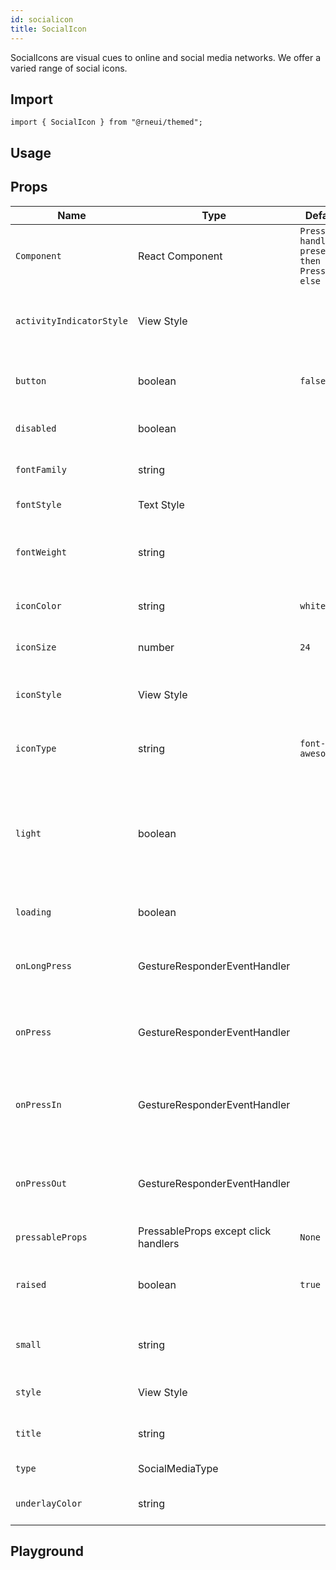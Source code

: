 ```yaml
---
id: socialicon
title: SocialIcon
---
```



<IconsStyle />

SocialIcons are visual cues to online and social media networks. We offer a varied range of social icons.

## Import

```tsx
import { SocialIcon } from "@rneui/themed";
```

## Usage

<Usage />

## Props

<div class='table-responsive'>

| Name                     | Type                                 | Default                                           | Description                                                                        |
| ------------------------ | ------------------------------------ | ------------------------------------------------- | ---------------------------------------------------------------------------------- |
| `Component`              | React Component                      | `Press handlers present then Pressable else View` | Type of button.                                                                    |
| `activityIndicatorStyle` | View Style                           |                                                   | Style to render when in loading state.                                             |
| `button`                 | boolean                              | `false`                                           | Creates button with a social icon.                                                 |
| `disabled`               | boolean                              |                                                   | Disables the button, if true.                                                      |
| `fontFamily`             | string                               |                                                   | Specify different font family.                                                     |
| `fontStyle`              | Text Style                           |                                                   | Specify text styling.                                                              |
| `fontWeight`             | string                               |                                                   | Specify font weight of title if set as a button with a title.                      |
| `iconColor`              | string                               | `white`                                           | Specify the color of the icon.                                                     |
| `iconSize`               | number                               | `24`                                              | Specify the size of the icon.                                                      |
| `iconStyle`              | View Style                           |                                                   | Extra styling for icon component.                                                  |
| `iconType`               | string                               | `font-awesome`                                    | Type of icon set. [Supported sets here](icon#available-icon-sets).                 |
| `light`                  | boolean                              |                                                   | Reverses icon color scheme, setting background to white and icon to primary color. |
| `loading`                | boolean                              |                                                   | Shows loading indicator.                                                           |
| `onLongPress`            | GestureResponderEventHandler         |                                                   | Called when a long-tap gesture is detected.                                        |
| `onPress`                | GestureResponderEventHandler         |                                                   | Called when a single tap gesture is detected.                                      |
| `onPressIn`              | GestureResponderEventHandler         |                                                   | Called when a touch is engaged before `onPress`.                                   |
| `onPressOut`             | GestureResponderEventHandler         |                                                   | Called when a touch is released before `onPress`.                                  |
| `pressableProps`         | PressableProps except click handlers | `None`                                            |                                                                                    |
| `raised`                 | boolean                              | `true`                                            | Raised adds a drop shadow, set to false to remove.                                 |
| `small`                  | string                               |                                                   | Decides the size of the activity indicator.                                        |
| `style`                  | View Style                           |                                                   | Adds styling to the button.                                                        |
| `title`                  | string                               |                                                   | Title if made into a button.                                                       |
| `type`                   | SocialMediaType                      |                                                   | Social media type.                                                                 |
| `underlayColor`          | string                               |                                                   | Add Underlay color.                                                                |

</div>

## Playground

<Play />
